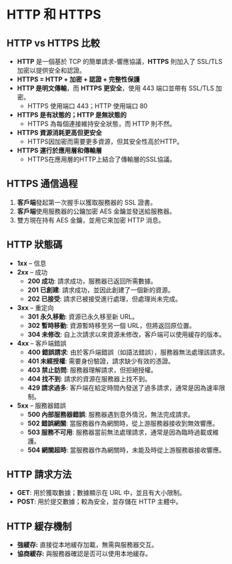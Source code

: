 # HTTP 和 HTTPS

## HTTP vs HTTPS 比較
- **HTTP** 是一個基於 TCP 的簡單請求-響應協議，**HTTPS** 則加入了 SSL/TLS 加密以提供安全和認證。
- **HTTPS = HTTP + 加密 + 認證 + 完整性保護**
- **HTTP 是明文傳輸**，而 **HTTPS 更安全**，使用 443 端口並帶有 SSL/TLS 加密。
  - HTTPS 使用端口 443；HTTP 使用端口 80
- **HTTPS 是有狀態的；HTTP 是無狀態的**
  - HTTPS 為每個連接維持安全狀態，而 HTTP 則不然。
- **HTTPS 資源消耗更高但更安全**
  - HTTPS因加密而需要更多資源，但其安全性高於HTTP。
- **HTTPS 運行於應用層和傳輸層**
  - HTTPS在應用層的HTTP上結合了傳輸層的SSL協議。

## HTTPS 通信過程
1. **客戶端**發起第一次握手以獲取服務器的 SSL 證書。
2. **客戶端**使用服務器的公鑰加密 AES 金鑰並發送給服務器。
3. 雙方現在持有 AES 金鑰，並用它來加密 HTTP 消息。

## HTTP 狀態碼
- **1xx** – 信息
- **2xx** – 成功
  - **200 成功**: 請求成功，服務器已返回所需數據。
  - **201 已創建**: 請求成功，並因此創建了一個新的資源。
  - **202 已接受**: 請求已被接受進行處理，但處理尚未完成。
- **3xx** – 重定向
  - **301 永久移動**: 資源已永久移至新 URL。
  - **302 暫時移動**: 資源暫時移至另一個 URL，但將返回原位置。
  - **304 未修改**: 自上次請求以來資源未修改，客戶端可以使用緩存的版本。
- **4xx** – 客戶端錯誤
  - **400 錯誤請求**: 由於客戶端錯誤（如語法錯誤），服務器無法處理該請求。
  - **401 未經授權**: 需要身份驗證，請求缺少有效的憑證。
  - **403 禁止訪問**: 服務器理解請求，但拒絕授權。
  - **404 找不到**: 請求的資源在服務器上找不到。
  - **429 請求過多**: 客戶端在給定時間內發送了過多請求，通常是因為速率限制。
- **5xx** – 服務器錯誤
  - **500 內部服務器錯誤**: 服務器遇到意外情況，無法完成請求。
  - **502 錯誤網關**: 當服務器作為網關時，從上游服務器接收到無效響應。
  - **503 服務不可用**: 服務器當前無法處理請求，通常是因為臨時過載或維護。
  - **504 網關超時**: 當服務器作為網關時，未能及時從上游服務器接收響應。

## HTTP 請求方法
- **GET**: 用於獲取數據；數據顯示在 URL 中，並且有大小限制。
- **POST**: 用於提交數據；較為安全，並存儲在 HTTP 主體中。

## HTTP 緩存機制
- **強緩存:** 直接從本地緩存加載，無需與服務器交互。
- **協商緩存:** 與服務器確認是否可以使用本地緩存。
